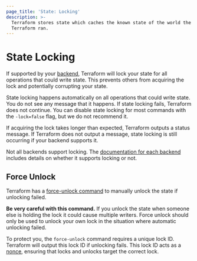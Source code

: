 ```yaml
---
page_title: 'State: Locking'
description: >-
  Terraform stores state which caches the known state of the world the last time
  Terraform ran.
---
```


# State Locking

If supported by your [backend](/terraform/language/settings/backends/configuration), Terraform will lock your
state for all operations that could write state. This prevents
others from acquiring the lock and potentially corrupting your state.

State locking happens automatically on all operations that could write
state. You do not see any message that it happens. If state locking fails,
Terraform does not continue. You can disable state locking for most commands
with the `-lock=false` flag, but we do not recommend it.

If acquiring the lock takes longer than expected, Terraform outputs
a status message. If Terraform does not output a message, state locking is
still occurring if your backend supports it.

Not all backends support locking. The
[documentation for each backend](/terraform/language/settings/backends/configuration)
includes details on whether it supports locking or not.

## Force Unlock

Terraform has a [force-unlock command](/terraform/cli/commands/force-unlock)
to manually unlock the state if unlocking failed.

**Be very careful with this command.** If you unlock the state when someone
else is holding the lock it could cause multiple writers. Force unlock should
only be used to unlock your own lock in the situation where automatic
unlocking failed.

To protect you, the `force-unlock` command requires a unique lock ID. Terraform
will output this lock ID if unlocking fails. This lock ID acts as a
[nonce](https://en.wikipedia.org/wiki/Cryptographic_nonce), ensuring
that locks and unlocks target the correct lock.
